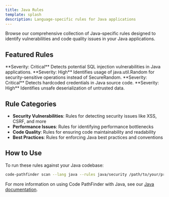 ```yaml
---
title: Java Rules
template: splash
description: Language-specific rules for Java applications
---
```



<PostHogLayout/>

Browse our comprehensive collection of Java-specific rules designed to identify vulnerabilities and code quality issues in your Java applications.

## Featured Rules

<CardGrid>
  <Card title="SQL Injection" icon="warning">
    **Severity: Critical**  
    Detects potential SQL injection vulnerabilities in Java applications.
  </Card>
  
  <Card title="Insecure Random" icon="warning">
    **Severity: High**  
    Identifies usage of java.util.Random for security-sensitive operations instead of SecureRandom.
  </Card>
  
  <Card title="Hardcoded Credentials" icon="warning">
    **Severity: Critical**  
    Detects hardcoded credentials in Java source code.
  </Card>
  
  <Card title="Unsafe Deserialization" icon="warning">
    **Severity: High**  
    Identifies unsafe deserialization of untrusted data.
  </Card>
</CardGrid>

## Rule Categories

- **Security Vulnerabilities**: Rules for detecting security issues like XSS, CSRF, and more
- **Performance Issues**: Rules for identifying performance bottlenecks
- **Code Quality**: Rules for ensuring code maintainability and readability
- **Best Practices**: Rules for enforcing Java best practices and conventions

## How to Use

To run these rules against your Java codebase:

```bash
code-pathfinder scan --lang java --rules java/security /path/to/your/project
```

For more information on using Code PathFinder with Java, see our [Java documentation](/docs/java).
